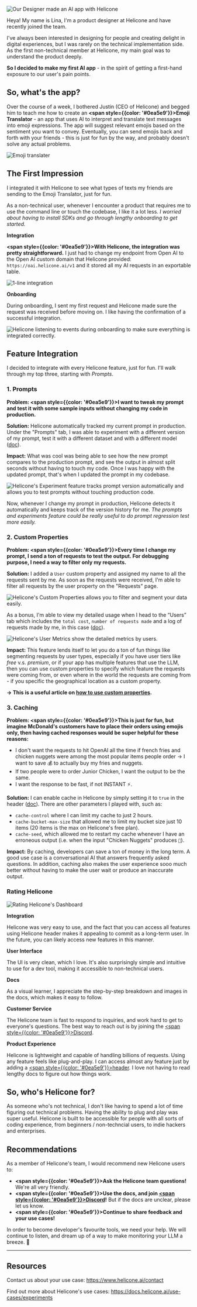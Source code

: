 ![Our Designer made an AI app with Helicone](/static/blog/first-ai-app/lina-first-ai-app.webp)

Heya! My name is Lina, I'm a product designer at Helicone and have recently joined the team.

I've always been interested in designing for people and creating delight in digital experiences, but I was rarely on the technical implementation side. As the first non-technical member at Helicone, my main goal was to understand the product deeply.

**So I decided to make my first AI app** - in the spirit of getting a first-hand exposure to our user's pain points.

## So, what's the app?

Over the course of a week, I bothered Justin (CEO of Helicone) and begged him to teach me how to create an **<span style={{color: '#0ea5e9'}}>Emoji Translator</span>** - an app that uses AI to interpret and translate text messages into emoji expressions. The app will suggest relevant emojis based on the sentiment you want to convey. Eventually, you can send emojis back and forth with your friends - this is just for fun by the way, and probably doesn't solve any actual problems.

![Emoji translater](/static/blog/first-ai-app/emoji-converter.webp)

## The First Impression

I integrated it with Helicone to see what types of texts my friends are sending to the Emoji Translator, just for fun.

As a non-technical user, whenever I encounter a product that requires me to use the command line or touch the codebase, I like it a lot less. _I worried about having to install SDKs and go through lengthy onboarding to get started._

**Integration**

**<span style={{color: '#0ea5e9'}}>With Helicone, the integration was pretty straightforward.</span>** I just had to change my endpoint from Open AI to the Open AI custom domain that Helicone provided: `https://oai.helicone.ai/v1` and it stored all my AI requests in an exportable table.

![1-line integration](/static/blog/first-ai-app/integration.webp)

**Onboarding**

During onboarding, I sent my first request and Helicone made sure the request was received before moving on. I like having the confirmation of a successful integration.

![Helicone listening to events during onboarding to make sure everything is integrated correctly.](/static/blog/first-ai-app/listening-for-events.gif)

## Feature Integration

I decided to integrate with every Helicone feature, just for fun. I'll walk through my top three, starting with _Prompts_.

### 1. Prompts

**Problem: <span style={{color: '#0ea5e9'}}>I want to tweak my prompt and test it with some sample inputs without changing my code in production. </span>**

**Solution:** Helicone automatically tracked my current prompt in production. Under the "Prompts" tab, I was able to experiment with a different version of my prompt, test it with a different dataset and with a different model (<a href="https://docs.helicone.ai/features/prompts" target="_blank" rel="noopener noreferrer">doc</a>).

**Impact:** What was cool was being able to see how the new prompt compares to the production prompt, and see the output in almost split seconds without having to touch my code. Once I was happy with the updated prompt, that's when I updated the prompt in my codebase.

![Helicone's Experiment feature tracks prompt version automatically and allows you to test prompts without touching production code.](/static/blog/first-ai-app/compare-experiments.webp)

Now, whenever I change my prompt in production, Helicone detects it automatically and keeps track of the version history for me. _The prompts and experiments feature could be really useful to do prompt regression test more easily._

### 2. Custom Properties

**Problem: <span style={{color: '#0ea5e9'}}>Every time I change my prompt, I send a ton of requests to test the output. For debugging purpose, I need a way to filter only my requests. </span>**

**Solution:** I added a `User` custom property and assigned my name to all the requests sent by me. As soon as the requests were received, I'm able to filter all requests by the user property on the "Requests" page.

![Helicone's Custom Properties allows you to filter and segment your data easily.](/static/blog/first-ai-app/custom-properties.webp)

As a bonus, I'm able to view my detailed usage when I head to the “Users” tab which includes the `total cost`, `number of requests made` and a log of requests made by me, in this case (<a href="https://docs.helicone.ai/features/advanced-usage/custom-properties" target="_blank" rel="noopener noreferrer">doc</a>).

![Helicone's User Metrics show the detailed metrics by users.](/static/blog/first-ai-app/user-metrics.webp)

**Impact:** This feature lends itself to let you do a ton of fun things like segmenting requests by user types, especially if you have user tiers like _free_ v.s. _premium_, or if your app has multiple features that use the LLM, then you can use custom properties to specify which feature the requests were coming from, or even where in the world the requests are coming from - if you specific the geographical location as a custom property.

**→ This is a useful article on [how to use custom properties](https://www.helicone.ai/blog/custom-properties).**

### 3. Caching

**Problem: <span style={{color: '#0ea5e9'}}>This is just for fun, but imagine McDonald's customers have to place their orders using emojis only, then having cached responses would be super helpful for these reasons:</span>**

- I don't want the requests to hit OpenAI all the time if french fries and chicken nuggets were among the most popular items people order → I want to save 💰 to actually buy my fries and nuggets.
- If two people were to order Junior Chicken, I want the output to be the same.
- I want the response to be fast, if not INSTANT ⚡.

**Solution:** I can enable cache in Helicone by simply setting it to `true` in the header (<a href="https://docs.helicone.ai/features/advanced-usage/caching" target="_blank" rel="noopener noreferrer">doc</a>). There are other parameters I played with, such as:

- `cache-control` where I can limit my cache to just 2 hours.
- `cache-bucket-max-size` that allowed me to limit my bucket size just 10 items (20 items is the max on Helicone's free plan).
- `cache-seed`, which allowed me to restart my cache whenever I have an erroneous output (i.e. when the input "Chicken Nuggets" produces `🍔`).

**Impact:** By caching, developers can save a ton of money in the long term. A good use case is a conversational AI that answers frequently asked questions. In addition, caching also makes the user experience sooo much better without having to make the user wait or produce an inaccurate output.

### Rating Helicone

![Rating Helicone's Dashboard](/static/blog/first-ai-app/helicone-dashboard.webp)

**Integration**

Helicone was very easy to use, and the fact that you can access all features using Helicone header makes it appealing to commit as a long-term user. In the future, you can likely access new features in this manner.

**User Interface**

The UI is very clean, which I love. It's also surprisingly simple and intuitive to use for a dev tool, making it accessible to non-technical users.

**Docs**

As a visual learner, I appreciate the step-by-step breakdown and images in the docs, which makes it easy to follow.

**Customer Service**

The Helicone team is fast to respond to inquiries, and work hard to get to everyone's questions. The best way to reach out is by joining the <a href="https://discord.gg/hFUtEafSNr" target="_blank" rel="noopener noreferrer"><span style={{color: '#0ea5e9'}}>Discord</span></a>.

**Product Experience**

Helicone is lightweight and capable of handling billions of requests. Using any feature feels like plug-and-play. I can access almost any feature just by adding a <a href="https://docs.helicone.ai/helicone-headers/header-directory" target="_blank" rel="noopener noreferrer"><span style={{color: '#0ea5e9'}}>header</span></a>. I love not having to read lengthy docs to figure out how things work.

## So, who's Helicone for?

As someone who's not technical, I don't like having to spend a lot of time figuring out technical problems. Having the ability to plug and play was super useful. Helicone is built to be accessible for people with all sorts of coding experience, from beginners / non-techncial users, to indie hackers and enterprises.

## Recommendations

As a member of Helicone's team, I would recommend new Helicone users to:

- **<span style={{color: '#0ea5e9'}}>Ask the Helicone team questions!</span>** We're all very friendly.
- **<span style={{color: '#0ea5e9'}}>Use the docs, and join <a href="https://discord.gg/hFUtEafSNr" target="_blank" rel="noopener noreferrer"><span style={{color: '#0ea5e9'}}>Discord</span></a>!</span>** But if the docs are unclear, please let us know.
- **<span style={{color: '#0ea5e9'}}>Continue to share feedback and your use cases!</span>**

In order to become developer's favourite tools, we need your help. We will continue to listen, and dream up of a way to make monitoring your LLM a breeze. 🍃

---

## Resources

Contact us about your use case: https://www.helicone.ai/contact

Find out more about Helicone's use cases: https://docs.helicone.ai/use-cases/experiments

